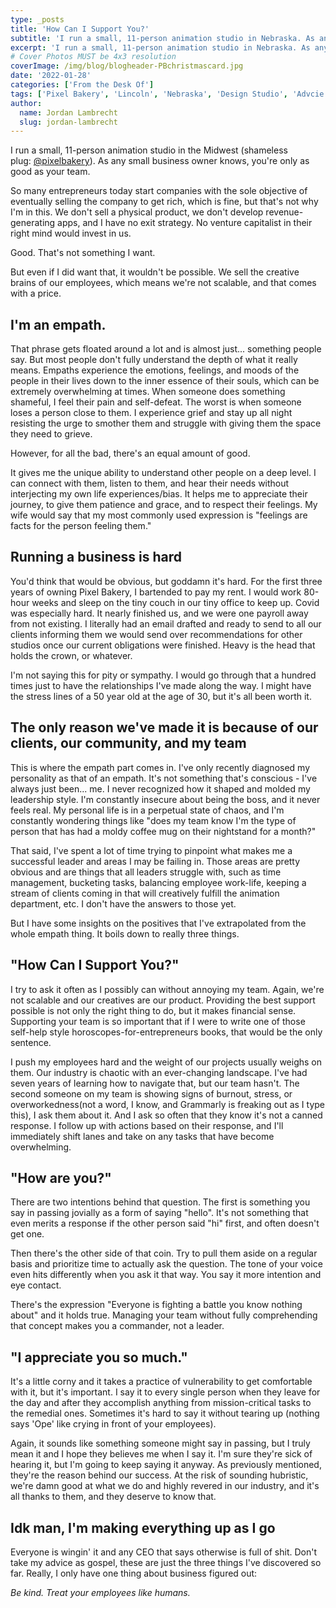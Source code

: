 ```yaml
---
type: _posts
title: 'How Can I Support You?'
subtitle: 'I run a small, 11-person animation studio in Nebraska. As any small business owner knows, you’re only as good as your team.'
excerpt: 'I run a small, 11-person animation studio in Nebraska. As any small business owner knows, you’re only as good as your team.'
# Cover Photos MUST be 4x3 resolution
coverImage: /img/blog/blogheader-PBchristmascard.jpg
date: '2022-01-28'
categories: ['From the Desk Of']
tags: ['Pixel Bakery', 'Lincoln', 'Nebraska', 'Design Studio', 'Advcie']
author:
  name: Jordan Lambrecht
  slug: jordan-lambrecht
---
```


I run a small, 11-person animation studio in the Midwest (shameless plug: [@pixelbakery](https://instagram.com/pixelbakery)). As any small business owner knows, you're only as good as your team.

So many entrepreneurs today start companies with the sole objective of eventually selling the company to get rich, which is fine, but that's not why I'm in this. We don't sell a physical product, we don't develop revenue-generating apps, and I have no exit strategy. No venture capitalist in their right mind would invest in us.

Good. That's not something I want.

But even if I did want that, it wouldn't be possible. We sell the creative brains of our employees, which means we're not scalable, and that comes with a price.

## I'm an empath.

That phrase gets floated around a lot and is almost just... something people say. But most people don't fully understand the depth of what it really means. Empaths experience the emotions, feelings, and moods of the people in their lives down to the inner essence of their souls, which can be extremely overwhelming at times. When someone does something shameful, I feel their pain and self-defeat. The worst is when someone loses a person close to them. I experience grief and stay up all night resisting the urge to smother them and struggle with giving them the space they need to grieve.

However, for all the bad, there's an equal amount of good.

It gives me the unique ability to understand other people on a deep level. I can connect with them, listen to them, and hear their needs without interjecting my own life experiences/bias. It helps me to appreciate their journey, to give them patience and grace, and to respect their feelings. My wife would say that my most commonly used expression is "feelings are facts for the person feeling them."

## Running a business is hard

You'd think that would be obvious, but goddamn it's hard. For the first three years of owning Pixel Bakery, I bartended to pay my rent. I would work 80-hour weeks and sleep on the tiny couch in our tiny office to keep up. Covid was especially hard. It nearly finished us, and we were one payroll away from not existing. I literally had an email drafted and ready to send to all our clients informing them we would send over recommendations for other studios once our current obligations were finished. Heavy is the head that holds the crown, or whatever.

I'm not saying this for pity or sympathy. I would go through that a hundred times just to have the relationships I've made along the way. I might have the stress lines of a 50 year old at the age of 30, but it's all been worth it.

## The only reason we've made it is because of our clients, our community, and my team

This is where the empath part comes in. I've only recently diagnosed my personality as that of an empath. It's not something that's conscious - I've always just been... me. I never recognized how it shaped and molded my leadership style. I'm constantly insecure about being the boss, and it never feels real. My personal life is in a perpetual state of chaos, and I'm constantly wondering things like "does my team know I'm the type of person that has had a moldy coffee mug on their nightstand for a month?"

That said, I've spent a lot of time trying to pinpoint what makes me a successful leader and areas I may be failing in. Those areas are pretty obvious and are things that all leaders struggle with, such as time management, bucketing tasks, balancing employee work-life, keeping a stream of clients coming in that will creatively fulfill the animation department, etc. I don't have the answers to those yet.

But I have some insights on the positives that I've extrapolated from the whole empath thing. It boils down to really three things.

## "How Can I Support You?"

I try to ask it often as I possibly can without annoying my team. Again, we're not scalable and our creatives are our product. Providing the best support possible is not only the right thing to do, but it makes financial sense. Supporting your team is so important that if I were to write one of those self-help style horoscopes-for-entrepreneurs books, that would be the only sentence.

I push my employees hard and the weight of our projects usually weighs on them. Our industry is chaotic with an ever-changing landscape. I've had seven years of learning how to navigate that, but our team hasn't. The second someone on my team is showing signs of burnout, stress, or overworkedness(not a word, I know, and Grammarly is freaking out as I type this), I ask them about it. And I ask so often that they know it's not a canned response. I follow up with actions based on their response, and I'll immediately shift lanes and take on any tasks that have become overwhelming.

## "How are you?"

There are two intentions behind that question. The first is something you say in passing jovially as a form of saying "hello". It's not something that even merits a response if the other person said "hi" first, and often doesn't get one.

Then there's the other side of that coin. Try to pull them aside on a regular basis and prioritize time to actually ask the question. The tone of your voice even hits differently when you ask it that way. You say it more intention and eye contact.

There's the expression "Everyone is fighting a battle you know nothing about" and it holds true. Managing your team without fully comprehending that concept makes you a commander, not a leader.

## "I appreciate you so much."

It's a little corny and it takes a practice of vulnerability to get comfortable with it, but it's important. I say it to every single person when they leave for the day and after they accomplish anything from mission-critical tasks to the remedial ones. Sometimes it's hard to say it without tearing up (nothing says 'Ope' like crying in front of your employees).

Again, it sounds like something someone might say in passing, but I truly mean it and I hope they believes me when I say it. I'm sure they're sick of hearing it, but I'm going to keep saying it anyway. As previously mentioned, they're the reason behind our success. At the risk of sounding hubristic, we're damn good at what we do and highly revered in our industry, and it's all thanks to them, and they deserve to know that.

## Idk man, I'm making everything up as I go

Everyone is wingin' it and any CEO that says otherwise is full of shit. Don't take my advice as gospel, these are just the three things I've discovered so far. Really, I only have one thing about business figured out:

*Be kind. Treat your employees like humans.*
